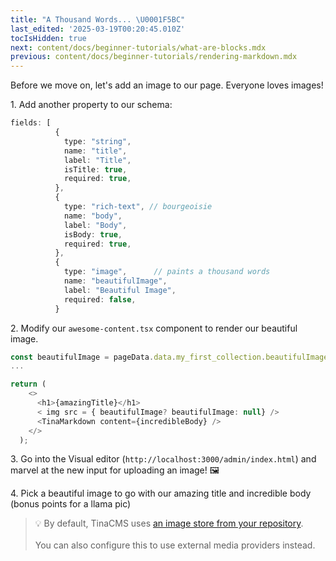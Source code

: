 ```yaml
---
title: "A Thousand Words... \U0001F5BC️"
last_edited: '2025-03-19T00:20:45.010Z'
tocIsHidden: true
next: content/docs/beginner-tutorials/what-are-blocks.mdx
previous: content/docs/beginner-tutorials/rendering-markdown.mdx
---
```


Before we move on, let's add an image to our page. Everyone loves images!

1\. Add another property to our schema:

```typescript
fields: [
          {
            type: "string",
            name: "title",
            label: "Title",
            isTitle: true,
            required: true,
          },
          {
            type: "rich-text", // bourgeoisie
            name: "body",
            label: "Body",
            isBody: true,
            required: true,
          },
          {
            type: "image",      // paints a thousand words
            name: "beautifulImage",
            label: "Beautiful Image",
            required: false,
          }
```

2\. Modify our `awesome-content.tsx` component to render our beautiful image.

```typescript
const beautifulImage = pageData.data.my_first_collection.beautifulImage;
...

return (
    <>
      <h1>{amazingTitle}</h1>
      < img src = { beautifulImage? beautifulImage: null} />
      <TinaMarkdown content={incredibleBody} />
    </>
  );
```

3\. Go into the Visual editor (`http://localhost:3000/admin/index.html`) and marvel at the new input for uploading an image! 🖼️

4\. Pick a beautiful image to go with our amazing title and incredible body (bonus points for a llama pic)

> 💡 By default, TinaCMS uses [an image store from your repository](https://tina.io/docs/reference/media/repo-based). \
> \
> You can also configure this to use external media providers instead.
